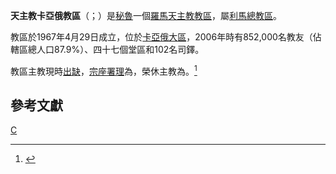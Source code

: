 {{Refimprove|time=2020-04-17T13:41:05+00:00}}
{{Infobox Roman Catholic diocese
|Roman Catholic Diocese of = 天主教卡亞俄教區
|Latin name of diocese = Dioecesis Callaënsis
|border = catholic
|image = 
|caption = 
|location = [[秘魯|秘魯]]
|territory =[[卡亞俄大區|卡亞俄大區]]
|population = 852,000
|rite = [[羅馬禮|羅馬禮]]
|patron = 
|province = [[天主教利馬總教區|利馬]]
|established = 1967年
|cathedral = 
|co-cathedral =
|leadership = 主教
|website = http://www.diocesisdelcallao.org/
|pope = {{incumbent pope}}
|ordinary = （[[教座出缺|教座出缺]]）
|apostolic_admin = {{link-es|羅勃·普里弗斯特|Robert Prevost|羅勃·方濟各·普里弗斯特}}
|coadjutor bishop = 
|emeritus = {{link-es|若瑟·類斯·德帕拉齐奥|José Luis del Palacio|若瑟·類斯·德帕拉齊奧-佩雷斯-梅德爾}}
|map = [[File:Callao_in_Peru_(zoom_+special_marker).svg|250px]]
|map_caption = 教區管轄圖
}}
'''天主教卡亞俄教區'''（{{lang-la|Dioecesis Callaënsis}}；{{lang-es|Diócesis de Callao}}）是[[秘魯|秘魯]]一個[[羅馬天主教|羅馬天主教]][[教區|教區]]，屬[[天主教利馬總教區|利馬總教區]]。

教區於1967年4月29日成立，位於[[卡亞俄大區|卡亞俄大區]]，2006年時有852,000名教友（佔轄區總人口87.9%）、四十七個堂區和102名司鐸。

教區主教現時[[教座出缺|出缺]]，[[宗座署理|宗座署理]]為{{link-es|羅勃·普里弗斯特|Robert Prevost|羅勃·方濟各·普里弗斯特}}，榮休主教為{{link-es|若瑟·類斯·德帕拉齐奥|José Luis del Palacio|若瑟·類斯·德帕拉齊奧-佩雷斯-梅德爾}}。<ref>{{cite press release |title=Resignations and Appointments, 15.04.2020 |url=https://press.vatican.va/content/salastampa/en/bollettino/pubblico/2020/04/15/200415b.html |publisher=Holy See Press Office |accessdate=2020-04-16 |archiveurl=https://web.archive.org/web/20200416100651/https://press.vatican.va/content/salastampa/en/bollettino/pubblico/2020/04/15/200415b.html |archivedate=2020-04-16 |language=en |date=2020-04-15 |dead-url=no }}</ref>

== 參考文獻 == 
{{reflist}}

{{秘魯天主教教區}}
[[Category:秘魯天主教教區|C]]